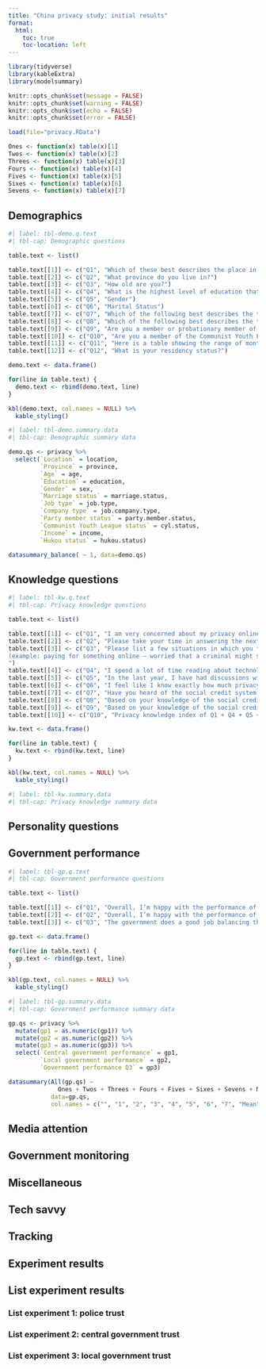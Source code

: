 ```yaml
---
title: "China privacy study: initial results"
format:
  html:
    toc: true
    toc-location: left
---
```


```r
library(tidyverse)
library(kableExtra)
library(modelsummary)

knitr::opts_chunk$set(message = FALSE)
knitr::opts_chunk$set(warning = FALSE)
knitr::opts_chunk$set(echo = FALSE)
knitr::opts_chunk$set(error = FALSE)

load(file="privacy.RData")

Ones <- function(x) table(x)[1]
Twos <- function(x) table(x)[2]
Threes <- function(x) table(x)[3]
Fours <- function(x) table(x)[4]
Fives <- function(x) table(x)[5]
Sixes <- function(x) table(x)[6]
Sevens <- function(x) table(x)[7]
```

## Demographics

```r
#| label: tbl-demo.q.text
#| tbl-cap: Demographic questions

table.text <- list()

table.text[[1]] <- c("Q1", "Which of these best describes the place in which you live?")
table.text[[2]] <- c("Q2", "What province do you live in?")
table.text[[3]] <- c("Q3", "How old are you?")
table.text[[4]] <- c("Q4", "What is the highest level of education that you have obtained?")
table.text[[5]] <- c("Q5", "Gender")
table.text[[6]] <- c("Q6", "Marital Status")
table.text[[7]] <- c("Q7", "Which of the following best describes the type of job you have?")
table.text[[8]] <- c("Q8", "Which of the following best describes the type of company or work unit you work for?")
table.text[[9]] <- c("Q9", "Are you a member or probationary member of the CCP?")
table.text[[10]] <- c("Q10", "Are you a member of the Communist Youth League?")
table.text[[11]] <- c("Q11", "Here is a table showing the range of monthly incomes that people have. Which of the letters on this table best represents the total monthly income of your household (after tax)?")
table.text[[12]] <- c("Q12", "What is your residency status?")

demo.text <- data.frame()

for(line in table.text) {
  demo.text <- rbind(demo.text, line)
}

kbl(demo.text, col.names = NULL) %>% 
  kable_styling()
```

```r
#| label: tbl-demo.summary.data
#| tbl-cap: Demographic summary data

demo.qs <- privacy %>% 
  select(`Location` = location,
         `Province` = province,
         `Age` = age,
         `Education` = education,
         `Gender` = sex,
         `Marriage status` = marriage.status,
         `Job type` = job.type,
         `Company type` = job.company.type,
         `Party member status` = party.member.status,
         `Communist Youth League status` = cyl.status,
         `Income` = income,
         `Hukou status` = hukou.status) 

datasummary_balance( ~ 1, data=demo.qs)
```

## Knowledge questions

```r
#| label: tbl-kw.q.text
#| tbl-cap: Privacy knowledge questions

table.text <- list()

table.text[[1]] <- c("Q1", "I am very concerned about my privacy online")
table.text[[2]] <- c("Q2", "Please take your time in answering the next two question. When I hear the word online privacy, what types of personal information do you think are related to online privacy?")
table.text[[3]] <- c("Q3", "Please list a few situations in which you felt worried about your online privacy and what you thought might be the consequences of your privacy not being protected
(example: paying for something online – worried that a criminal might steal my payment information)
")
table.text[[4]] <- c("Q4", "I spend a lot of time reading about technology related privacy issues")
table.text[[5]] <- c("Q5", "In the last year, I have had discussions with my friends about online privacy issues")
table.text[[6]] <- c("Q6", "I feel like I know exactly how much privacy I have online")
table.text[[7]] <- c("Q7", "Have you heard of the social credit system (official terminology)?")
table.text[[8]] <- c("Q8", "Based on your knowledge of the social credit system please list some actions that you believe would lower your social credit")
table.text[[9]] <- c("Q9", "Based on your knowledge of the social credit system, please list some actions that you believe would be more difficult or prohibited if you have a low social credit score")
table.text[[10]] <- c("Q10", "Privacy knowledge index of Q1 + Q4 + Q5 + Q6 + Q7")

kw.text <- data.frame()

for(line in table.text) {
  kw.text <- rbind(kw.text, line)
}

kbl(kw.text, col.names = NULL) %>% 
  kable_styling()
```

```r
#| label: tbl-kw.summary.data
#| tbl-cap: Privacy knowledge summary data

```

## Personality questions

## Government performance

```r
#| label: tbl-gp.q.text
#| tbl-cap: Government performance questions

table.text <- list()

table.text[[1]] <- c("Q1", "Overall, I’m happy with the performance of the central government")
table.text[[2]] <- c("Q2", "Overall, I’m happy with the performance of my local government")
table.text[[3]] <- c("Q3", "The government does a good job balancing the rights of citizens to be free of surveillance in their daily lives with the need to preserve order and prevent crime.")

gp.text <- data.frame()

for(line in table.text) {
  gp.text <- rbind(gp.text, line)
}

kbl(gp.text, col.names = NULL) %>% 
  kable_styling()
```

```r
#| label: tbl-gp.summary.data
#| tbl-cap: Government performance summary data

gp.qs <- privacy %>% 
  mutate(gp1 = as.numeric(gp1)) %>% 
  mutate(gp2 = as.numeric(gp2)) %>% 
  mutate(gp3 = as.numeric(gp3)) %>% 
  select(`Central government performance` = gp1,
         `Local government performance` = gp2,
         `Government performance Q3` = gp3) 

datasummary(All(gp.qs) ~ 
              Ones + Twos + Threes + Fours + Fives + Sixes + Sevens + Mean + Histogram, 
            data=gp.qs,
            col.names = c("", "1", "2", "3", "4", "5", "6", "7", "Mean", "Histogram"))
```

## Media attention

## Government monitoring

## Miscellaneous

## Tech savvy

## Tracking

## Experiment results

## List experiment results

### List experiment 1: police trust

### List experiment 2: central government trust

### List experiment 3: local government trust
